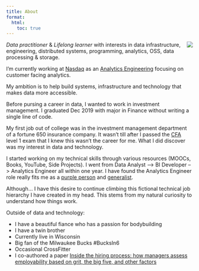 ```yaml
---
title: About
format:
  html:
    toc: true
---
```

<img src="assets/images/profile2.jpg" style="border-radius: 5%" align="right">
*Data practitioner* & *Lifelong learner* with interests in data infrastructure, engineering, distributed systems, programming, analytics, OSS, data processing & storage.

I'm currently working at [Nasdaq](https://www.nasdaq.com/) as an [Analytics Engineering](https://www.getdbt.com/what-is-analytics-engineering/) focusing on customer facing analytics. 

My ambition is to help build systems, infrastructure and technology that makes data more accessible.

Before pursing a career in data, I wanted to work in investment management. I graduated Dec 2019 with major in Finance without writing a single line of code. 

My first job out of college was in the investment management department of a fortune 650 insurance company. It wasn't till after I passed the [CFA](https://www.cfainstitute.org/en/programs/cfa/charter) level 1 exam that I knew this wasn't the career for me. What I did discover was my interest in data and technology. 

I started working on my technical skills through various resources (MOOCs, Books, YouTube, Side Projects). I went from Data Analyst --> BI Developer --> Analytics Engineer all within one year. I have found the Analytics Engineer role really fits me as a [purple person](https://www.getdbt.com/blog/we-the-purple-people/) and [generalist](https://www.youtube.com/watch?v=wB0ulHmvU7E). 

Although... I have this desire to continue climbing this fictional technical job hierarchy I have created in my head. This stems from my natural curiosity to understand how things work. 

Outside of data and technology: 

- I have a beautiful fiance who has a passion for bodybuilding
- I have a twin brother 
- Currently live in Wisconsin 
- Big fan of the Milwaukee Bucks #BucksIn6
- Occasional CrossFitter
- I co-authored a paper [Inside the hiring process: how managers assess employability based on grit, the big five, and other factors ](https://www.researchgate.net/publication/335182644_Inside_the_hiring_process_how_managers_assess_employability_based_on_grit_the_big_five_and_other_factors)